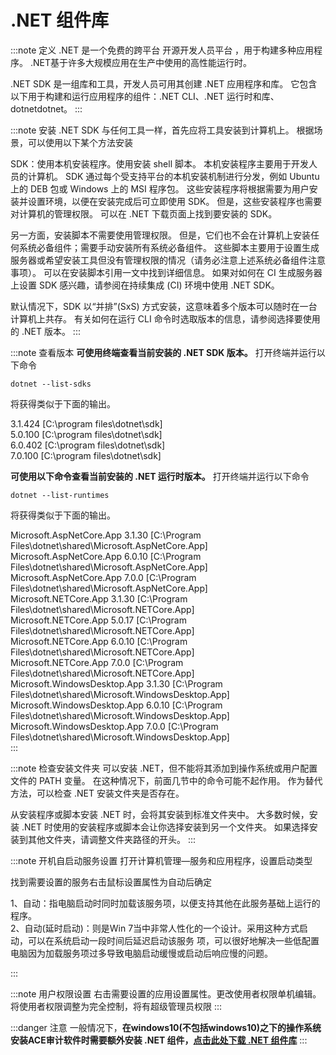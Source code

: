 


# .NET 组件库


:::note 定义
 .NET 是一个免费的跨平台 开源开发人员平台 ，用于构建多种应用程序。 .NET基于许多大规模应用在生产中使用的高性能运行时。

 .NET SDK 是一组库和工具，开发人员可用其创建 .NET 应用程序和库。 它包含以下用于构建和运行应用程序的组件：.NET CLI、.NET 运行时和库、dotnetdotnet。
:::


:::note 安装 .NET SDK
 与任何工具一样，首先应将工具安装到计算机上。 根据场景，可以使用以下某个方法安装 

 SDK：使用本机安装程序。使用安装 shell 脚本。
 本机安装程序主要用于开发人员的计算机。 SDK 通过每个受支持平台的本机安装机制进行分发，例如 Ubuntu 上的 DEB 包或 Windows 上的 MSI 程序包。 这些安装程序将根据需要为用户安装并设置环境，以便在安装完成后可立即使用 SDK。 但是，这些安装程序也需要对计算机的管理权限。 可以在 .NET 下载页面上找到要安装的 SDK。

 另一方面，安装脚本不需要使用管理权限。 但是，它们也不会在计算机上安装任何系统必备组件；需要手动安装所有系统必备组件。 这些脚本主要用于设置生成服务器或希望安装工具但没有管理权限的情况（请务必注意上述系统必备组件注意事项）。 可以在安装脚本引用一文中找到详细信息。 如果对如何在 CI 生成服务器上设置 SDK 感兴趣，请参阅在持续集成 (CI) 环境中使用 .NET SDK。

 默认情况下，SDK 以“并排”(SxS) 方式安装，这意味着多个版本可以随时在一台计算机上共存。 有关如何在运行 CLI 命令时选取版本的信息，请参阅选择要使用的 .NET 版本。
:::

:::note 查看版本
 **可使用终端查看当前安装的 .NET SDK 版本。** 打开终端并运行以下命令
    
    dotnet --list-sdks

 将获得类似于下面的输出。

 3.1.424 [C:\program files\dotnet\sdk]<br/>
 5.0.100 [C:\program files\dotnet\sdk]<br/>
 6.0.402 [C:\program files\dotnet\sdk]<br/>
 7.0.100 [C:\program files\dotnet\sdk]<br/>

**可使用以下命令查看当前安装的 .NET 运行时版本。** 打开终端并运行以下命令

    dotnet --list-runtimes

 将获得类似于下面的输出。<br/>

 Microsoft.AspNetCore.App 3.1.30 [C:\Program Files\dotnet\shared\Microsoft.AspNetCore.App] <br/>
 Microsoft.AspNetCore.App 6.0.10 [C:\Program Files\dotnet\shared\Microsoft.AspNetCore.App] <br/>
 Microsoft.AspNetCore.App 7.0.0 [C:\Program Files\dotnet\shared\Microsoft.AspNetCore.App] <br/>
 Microsoft.NETCore.App 3.1.30 [C:\Program Files\dotnet\shared\Microsoft.NETCore.App] <br/>
 Microsoft.NETCore.App 5.0.17 [C:\Program Files\dotnet\shared\Microsoft.NETCore.App] <br/>
 Microsoft.NETCore.App 6.0.10 [C:\Program Files\dotnet\shared\Microsoft.NETCore.App] <br/>
 Microsoft.NETCore.App 7.0.0 [C:\Program Files\dotnet\shared\Microsoft.NETCore.App] <br/>
 Microsoft.WindowsDesktop.App 3.1.30 [C:\Program Files\dotnet\shared\Microsoft.WindowsDesktop.App] <br/>
 Microsoft.WindowsDesktop.App 6.0.10 [C:\Program Files\dotnet\shared\Microsoft.WindowsDesktop.App] <br/>
 Microsoft.WindowsDesktop.App 7.0.0 [C:\Program Files\dotnet\shared\Microsoft.WindowsDesktop.App] <br/>
:::


:::note 检查安装文件夹
 可以安装 .NET，但不能将其添加到操作系统或用户配置文件的 PATH 变量。 在这种情况下，前面几节中的命令可能不起作用。 作为替代方法，可以检查 .NET 安装文件夹是否存在。

 从安装程序或脚本安装 .NET 时，会将其安装到标准文件夹中。 大多数时候，安装 .NET 时使用的安装程序或脚本会让你选择安装到另一个文件夹。 如果选择安装到其他文件夹，请调整文件夹路径的开头。
:::
 
:::note 开机自启动服务设置
 打开计算机管理—服务和应用程序，设置启动类型 <br/>

<BasicImageViewer src="https://docusaurus-1315095412.cos.ap-beijing.myqcloud.com/image/DocsSecondSort/1.png" />

 找到需要设置的服务右击鼠标设置属性为自动后确定
<BasicImageViewer src="https://docusaurus-1315095412.cos.ap-beijing.myqcloud.com/image/DocsSecondSort/1.png" />

 1、自动：指电脑启动时同时加载该服务项，以便支持其他在此服务基础上运行的程序。 <br/>
 2、自动(延时启动)：则是Win 7当中非常人性化的一个设计。采用这种方式启动，可以在系统启动一段时间后延迟启动该服务 项，可以很好地解决一些低配置电脑因为加载服务项过多导致电脑启动缓慢或启动后响应慢的问题。

:::


:::note 用户权限设置
 右击需要设置的应用设置属性。更改使用者权限单机编辑。将使用者权限调整为完全控制，将有超级管理员权限
 <BasicImageViewer src="https://docusaurus-1315095412.cos.ap-beijing.myqcloud.com/image/DocsSecondSort/3.png" />
:::


:::danger 注意 
 一般情况下，**在windows10(不包括windows10)之下的操作系统安装ACE审计软件时需要额外安装 .NET 组件，[点击此处下载 .NET 组件库](ispackage/NDP462.exe)**
:::





